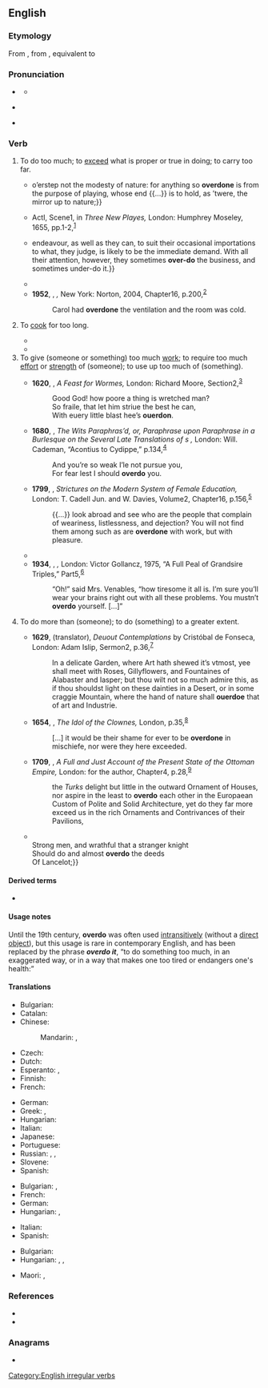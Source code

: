 ==English==

===Etymology===
From {{inh|en|enm|overdon}}, from {{inh|en|ang|oferdōn}}, equivalent to {{af|en|over-|do|pos=verb}}

===Pronunciation===
* {{a|RP}} {{IPA|en|/ˌəʊ.vəˈdu/}}
** {{audio|en|LL-Q1860 (eng)-Vealhurl-overdo.wav|Audio (UK)}}
* {{a|US}} {{IPA|en|/ˌoʊ.vəɹˈdu/}}
* {{homophones|en|overdue}} {{qualifier|US, some dialects}}

===Verb===
{{en-verb|overdoes|overdoing|overdid|overdone}}

# To do too much; to [[exceed]] what is proper or true in doing; to carry too far.
#: {{syn|en|exaggerate}}
#: {{ux|en|I '''overdid''' the sweets during the holidays and put on some weight.}}
#* {{RQ:Shakespeare Hamlet|III|2|text={{...}} o’erstep not the modesty of nature: for anything so '''overdone''' is from the purpose of playing, whose end {{...}} is to hold, as ’twere, the mirror up to nature;}}
#* {{RQ:Massinger Bashful Lover}} Act{{nbsp}}I, Scene{{nbsp}}1, in ''Three New Playes,'' London: Humphrey Moseley, 1655, pp.{{nbsp}}1-2,<sup>[http://name.umdl.umich.edu/A50093.0001.001]</sup>
#*: {{quote|en|Believe me,<br>That servant '''overdoes''', that’s too officious;<br>And in presuming to direct your master,<br>You argue him of weakness, and your self<br>Of arrogance and impertinence.}}
#* {{RQ:Adam Smith Wealth of Nations|1|5|54|text=The merchant importers {{...}} endeavour, as well as they can, to suit their occasional importations to what, they judge, is likely to be the immediate demand. With all their attention, however, they sometimes '''over-do''' the business, and sometimes under-do it.}}
#* {{RQ:Alcott Little Women|1|16|page=247|url=https://archive.org/details/littlewomenormeg01alco/page/246|text=Jo helps me with the sewing, and insists on doing all sorts of hard jobs. I should be afraid she might '''overdo''', if I didn’t know her ‘moral fit’ wouldn’t last long.}}
#* '''1952''', {{w|Patricia Highsmith}}, ''{{w|The Price of Salt}},'' New York: Norton, 2004, Chapter{{nbsp}}16, p.{{nbsp}}200,<sup>[https://books.google.ca/books?id=75zOPUSRy6oC&printsec=frontcover#v=onepage&q&f=false]</sup>
#*: Carol had '''overdone''' the ventilation and the room was cold.
# To [[cook]] for too long.
#: {{syn|en|overcook}}
#: {{ant|en|underdo|undercook}}
#: {{ux|en|to '''overdo''' the meat}}
#* {{RQ:Goldsmith Essays|Essay{{nbsp}}5|page=43|url=http://name.umdl.umich.edu/004897197.0001.000|text=[He] talked of a feast where he had been the day before, but that the venison was '''over-done'''.}}
#* {{RQ:Melville Moby-Dick|64|page=332|url=https://archive.org/details/mobydickorwhale01melv/page/331|text=Well, for the future, when you cook another whale-steak for my private table here, the capstan, I’ll tell you what to do so as not to spoil it by '''overdoing'''. Hold the steak in one hand, and show a live coal to it with the other; that done, dish it; d’ye hear?}}
# To give (someone or something) too much [[work]]; to require too much [[effort]] or [[strength]] of (someone); to use up too much of (something).
#: {{syn|en|overtask|overtax|fatigue|exhaust|wear out}}
#: {{ux|en|to '''overdo''' one’s strength}}
#* '''1620''', {{w|Francis Quarles}}, ''A Feast for Wormes,'' London: Richard Moore, Section{{nbsp}}2,<sup>[http://name.umdl.umich.edu/A10260.0001.001]</sup>
#*: Good God! how poore a thing is wretched man?
#*: So fraile, that let him striue the best he can,
#*: With euery little blast hee’s '''ouerdon'''.
#* '''1680''', {{w|Matthew Stevenson}}, ''The Wits Paraphras’d, or, Paraphrase upon Paraphrase in a Burlesque on the Several Late Translations of {{w|Ovid}}s {{w|Heroides|Epistles}},'' London: Will. Cademan, “Acontius to Cydippe,” p.{{nbsp}}134,<sup>[http://name.umdl.umich.edu/A61492.0001.001]</sup>
#*: And you’re so weak I’le not pursue you,
#*: For fear lest I should '''overdo''' you.
#* '''1799''', {{w|Hannah More}}, ''Strictures on the Modern System of Female Education,'' London: T. Cadell Jun. and W. Davies, Volume{{nbsp}}2, Chapter{{nbsp}}16, p.{{nbsp}}156,<sup>[http://name.umdl.umich.edu/004902140.0001.002]</sup>
#*: {{...}} look abroad and see who are the people that complain of weariness, listlessness, and dejection? You will not find them among such as are '''overdone''' with work, but with pleasure.
#* {{RQ:Grey Riders of the Purple Sage|18|page=268|url=https://archive.org/details/riderspurplesag01brotgoog/page/n290|text=“Bern, you’re weak—trembling—you talk wildly,” cried Bess. “You’ve '''overdone''' your strength. [...]”}}
#* '''1934''', {{w|Dorothy L. Sayers}}, ''{{w|The Nine Tailors}},'' London: Victor Gollancz, 1975, “A Full Peal of Grandsire Triples,” Part{{nbsp}}5,<sup>[https://www.fadedpage.com/books/20140327/html.php]</sup>
#*: “Oh!” said Mrs. Venables, “how tiresome it all is. I’m sure you’ll wear your brains right out with all these problems. You mustn’t '''overdo''' yourself. [...]”
# {{lb|en|obsolete}} To do more than (someone); to do (something) to a greater extent.
#: {{syn|en|excel|outdo|surpass}}
#* '''1629''', {{w|James Mabbe}} (translator), ''Deuout Contemplations'' by Cristóbal de Fonseca, London: Adam Islip, Sermon{{nbsp}}2, p.{{nbsp}}36,<sup>[http://name.umdl.umich.edu/A01020.0001.001]</sup>
#*: In a delicate Garden, where Art hath shewed it’s vtmost, yee shall meet with Roses, Gillyflowers, and Fountaines of Alabaster and Iasper; but thou wilt not so much admire this, as if thou shouldst light on these dainties in a Desert, or in some craggie Mountain, where the hand of nature shall '''ouerdoe''' that of art and Industrie.
#* '''1654''', {{w|John Cleveland}}, ''The Idol of the Clownes,'' London, p.{{nbsp}}35,<sup>[http://name.umdl.umich.edu/A33434.0001.001]</sup>
#*: [...] it would be their shame for ever to be '''overdone''' in mischiefe, nor were they here exceeded.
#* '''1709''', {{w|Aaron Hill}}, ''A Full and Just Account of the Present State of the Ottoman Empire,'' London: for the author, Chapter{{nbsp}}4, p.{{nbsp}}28,<sup>[http://name.umdl.umich.edu/004869666.0001.000]</sup>
#*: the ''Turks'' delight but little in the outward Ornament of Houses, nor aspire in the least to '''overdo''' each other in the Europaean Custom of Polite and Solid Architecture, yet do they far more exceed us in the rich Ornaments and Contrivances of their Pavilions,
#* {{RQ:Tennyson Idylls|edition=1859|poem=Elaine|page=171|url=https://archive.org/details/idyllsofking00tennrich/page/170|text=But in the field were Lancelot’s kith and kin, {{...}}<br>Strong men, and wrathful that a stranger knight<br>Should do and almost '''overdo''' the deeds<br>Of Lancelot;}}

====Derived terms====
* {{l|en|overdoer}}

====Usage notes====
Until the 19th century, '''overdo''' was often used [[intransitive]]ly (without a [[direct object]]), but this usage is rare in contemporary English, and has been replaced by the phrase '''''overdo it''''', “to do something too much, in an exaggerated way, or in a way that makes one too tired or endangers one's health:”
: {{ux|en|I think you’ve '''overdone it''' on the food for this evening—there’s enough here to feed an army!}}
: {{ux|en|I wanted to have all the weeding done today, but I '''overdid it''' and now I’m too tired to go out.}}

====Translations====
{{trans-top|to do too much of something}}
* Bulgarian: {{t+|bg|прекалявам}}
* Catalan: {{t+|ca|exagerar}}
* Chinese:
*: Mandarin: {{t|cmn|[[做]][[得]][[過分]]|sc=Hani}}, {{t|cmn|[[做]][[得]][[过分]]|tr=zuò de guòfèn|sc=Hani}}
* Czech: {{t+|cs|přehnat}}
* Dutch: {{t+|nl|overdrijven}}
* Esperanto: {{t|eo|trofari}}, {{t+|eo|troigi}}
* Finnish: {{t+|fi|liioitella}}
* French: {{t|fr|en faire trop}}
{{trans-mid}}
* German: {{t+|de|übertreiben}}
* Greek: {{t+|el|παρακάνω}}, {{t+|el|παραξηλώνω}}
* Hungarian: {{t+|hu|túlzásba visz}}
* Italian: {{t+|it|esagerare}}
* Japanese: {{t|ja|やり過ぎる|tr=yarisugiru}}
* Portuguese: {{t+|pt|exagerar}}
* Russian: {{t+|ru|перестараться}}, {{t+|ru|переусердствовать}}, {{qualifier|informal}} {{t+|ru|переборщить}}
* Slovene: {{t|sl|pretiravati}}
* Spanish: {{t+|es|pasarse}}
{{trans-bottom}}

{{trans-top|to cook too much}}
* Bulgarian: {{t|bg|препичам}}, {{t|bg|преварявам}}
* French: {{t|fr|[[trop]] [[cuire]]}}
* German: {{t|de|[[zu]] [[lange]] [[kochen]]}}
* Hungarian: {{t|hu|túlfőz}}, {{t|hu|túlsüt}}
{{trans-mid}}
* Italian: {{t|it|[[cuocere]] [[troppo]]}}
* Spanish: {{t|es|[[cocer]] [[demasiado]]}}
{{trans-bottom}}

{{trans-top|to fatigue, to exhaust}}
* Bulgarian: {{t+|bg|преуморявам}}
* Hungarian: {{t+|hu|túlhajszol}}, {{t+|hu|agyonhajszol}}, {{t+|hu|kimerít}}
{{trans-mid}}
* Maori: {{t|mi|whakawhēnanau}}, {{t|mi|whakakoio}}
{{trans-bottom}}

===References===
* {{R:Century 1911}}
* {{R:Webster 1913}}

===Anagrams===
* {{anagrams|en|a=deoorv|do over|do-over|doover}}

[[Category:English irregular verbs]]